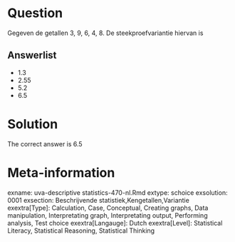 Question
========

Gegeven de getallen 3, 9, 6, 4, 8. De steekproefvariantie hiervan is 

Answerlist
----------
* 1.3
* 2.55
* 5.2
* 6.5

Solution
========

The correct answer is  6.5 

Meta-information
================
exname: uva-descriptive statistics-470-nl.Rmd 
extype: schoice 
exsolution: 0001 
exsection: Beschrijvende statistiek,Kengetallen,Variantie 
exextra[Type]: Calculation, Case, Conceptual, Creating graphs, Data manipulation, Interpretating graph, Interpretating output, Performing analysis, Test choice 
exextra[Langauge]: Dutch 
exextra[Level]: Statistical Literacy, Statistical Reasoning, Statistical Thinking 
